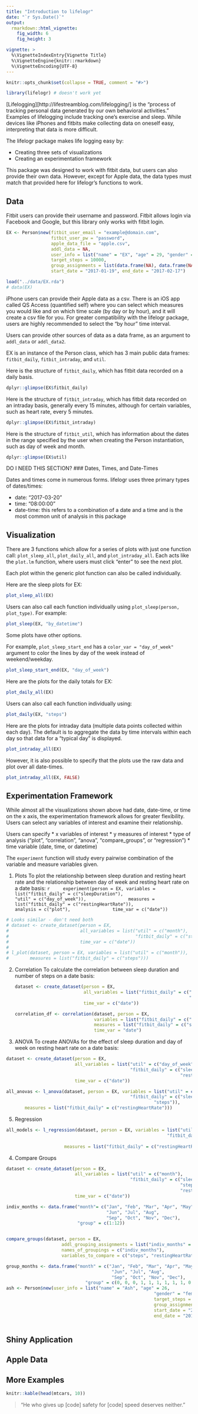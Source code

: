 ```yaml
---
title: "Introduction to lifelogr"
date: "`r Sys.Date()`"
output: 
  rmarkdown::html_vignette:
    fig_width: 6
    fig_height: 3

vignette: >
  %\VignetteIndexEntry{Vignette Title}
  %\VignetteEngine{knitr::rmarkdown}
  %\VignetteEncoding{UTF-8}
---
```


```r
knitr::opts_chunk$set(collapse = TRUE, comment = "#>")
```

```r
library(lifelogr) # doesn't work yet
```


[Lifelogging][http://lifestreamblog.com/lifelogging/] is the "process of 
tracking personal data generated by our own behavioral activities."  Examples of
lifelogging include tracking one's exercise and sleep.  While devices like 
iPhones and fitbits make collecting data on oneself easy, interpreting that data
is more difficult.

The lifelogr package makes life logging easy by:

- Creating three sets of visualizations
- Creating an experimentation framework

This package was designed to work with fitbit data, but users can also
provide their own data.  However, except for Apple data, the data types must
match that provided here for lifelogr's functions to work.

## Data

Fitbit users can provide their username and password.  Fitbit allows login via
Facebook and Google, but this library only works with fitbit login.
```r
EX <- Person$new(fitbit_user_email = "example@domain.com", 
                 fitbit_user_pw = "password",
                 apple_data_file = "apple.csv",
                 addl_data = NA,
                 user_info = list("name" = "EX", "age" = 29, "gender" = "male"),
                 target_steps = 10000,
                 group_assignments = list(data.frame(NA), data.frame(NA)),
                 start_date = "2017-01-19", end_date = "2017-02-17")
```

```r
load("../data/EX.rda")
# data(EX)
```


iPhone users can provide their Apple data as a csv.  There is an iOS app called 
QS Access (quantified self) where you can select which measures you would like
and on which time scale (by day or by hour), and it will create a csv file for
you.  For greater compatibility with the lifelogr package, users are highly 
recommended to select the "by hour" time interval.

Users can provide other sources of data as a data frame, as an argument to 
`addl_data` or `addl_data2`.

EX is an instance of the Person class, which has 3 main public data frames:
`fitbit_daily`, `fitbit_intraday`, and `util`.

Here is the structure of `fitbit_daily`, which has fitbit data recorded on a
daily basis.
```r
dplyr::glimpse(EX$fitbit_daily)
```

Here is the structure of `fitbit_intraday`, which has fitbit data recorded on an
intraday basis, generally every 15 minutes, although for certain variables, such
as heart rate, every 5 minutes.
```r
dplyr::glimpse(EX$fitbit_intraday)
```


Here is the structure of `fitbit_util`, which has information about the dates
in the range specified by the user when creating the Person instantiation, such
as day of week and month.
```r
dplyr::glimpse(EX$util)
```

DO I NEED THIS SECTION?
### Dates, Times, and Date-Times

Dates and times come in numerous forms.  lifelogr uses three primary types of
dates/times:

* date: "2017-03-20"
* time: "08:00:00"
* date-time: this refers to a combination of a date and a time and is the most
common unit of analysis in this package

## Visualization

There are 3 functions which allow for a series of plots with just one function
call: `plot_sleep_all`, `plot_daily_all`, and `plot_intraday_all`.  Each acts 
like the `plot.lm` function, where users must click "enter" to see the next plot.

Each plot within the generic plot function can also be called individually.

Here are the sleep plots for EX:
```r
plot_sleep_all(EX)
```

Users can also call each function individually using 
`plot_sleep(person, plot_type)`.
For example:
```r
plot_sleep(EX, "by_datetime")
```


Some plots have other options.

For example, `plot_sleep_start_end` has a `color_var = "day_of_week"` argument 
to color the lines by day of the week instead of weekend/weekday.
```r
plot_sleep_start_end(EX, "day_of_week")
```

Here are the plots for the daily totals for EX:
```r
plot_daily_all(EX)
```

Users can also call each function individually using:
```r
plot_daily(EX, "steps")
```

Here are the plots for intraday data (multiple data points collected within each
day).  The default is to aggregate the data by time intervals within each day
so that data for a "typical day" is displayed.
```r
plot_intraday_all(EX)
```

However, it is also possible to specify that the plots use the raw data and plot
over all date-times.

```r
plot_intraday_all(EX, FALSE)
```

## Experimentation Framework

While almost all the visualizations shown above had date, date-time, or time on 
the x axis, the experimentation framework allows for greater flexibility.  Users
can select any variables of interest and examine their relationship.

Users can specify
* x variables of interest
* y measures of interest
* type of analysis ("plot", "correlation", "anova", "compare_groups", or 
"regression")
* time variable (date, time, or datetime)

The `experiment` function will study every pairwise combination of the variable
and measure variables given.

1.  Plots
    To plot the relationship between sleep duration and resting heart 
    rate and the relationship between day of week and resting heart rate on a 
    date basis:
    ```r
    experiment(person = EX, variables = list("fitbit_daily" = c("sleepDuration"), 
                                             "util" = c("day_of_week")),
               measures = list("fitbit_daily" = c("restingHeartRate")), 
               analysis = c("plot"),
               time_var = c("date"))
    ```

```r
# Looks similar - don't need both
# dataset <- create_dataset(person = EX,
#                           all_variables = list("util" = c("month"),
#                                                "fitbit_daily" = c("steps")), 
#                           time_var = c("date"))
# 
# l_plot(dataset, person = EX, variables = list("util" = c("month")),
#        measures = list("fitbit_daily" = c("steps")))
```

2.  Correlation
    To calculate the correlation between sleep duration and number of steps on
    a date basis:
    ```r
    dataset <- create_dataset(person = EX,
                              all_variables = list("fitbit_daily" = c("sleepDuration", 
                                                                      "steps")), 
                              time_var = c("date"))
    
    correlation_df <- correlation(dataset, person = EX, 
                                  variables = list("fitbit_daily" = c("sleepDuration")),
                                  measures = list("fitbit_daily" = c("steps")),
                                  time_var = "date")
```

3.  ANOVA
    To create ANOVAs for the effect of sleep duration and day of week on resting
    heart rate on a date basis:
```r
dataset <- create_dataset(person = EX,
                          all_variables = list("util" = c("day_of_week"), 
                                               "fitbit_daily" = c("sleepDuration", 
                                                                  "restingHeartRate")), 
                          time_var = c("date"))

all_anovas <- l_anova(dataset, person = EX, variables = list("util" = c("day_of_week"), 
                                               "fitbit_daily" = c("sleepDuration",
                                                        "steps")),
       measures = list("fitbit_daily" = c("restingHeartRate")))
```
5.  Regression
```r
all_models <- l_regression(dataset, person = EX, variables = list("util" = c("day_of_week"), 
                                                             "fitbit_daily" = c("sleepDuration",
                                                                                "steps")),
                      measures = list("fitbit_daily" = c("restingHeartRate")))
```

4.  Compare Groups
```r
dataset <- create_dataset(person = EX,
                          all_variables = list("util" = c("month"), 
                                               "fitbit_daily" = c("sleepDuration", 
                                                                  "steps",
                                                                  "restingHeartRate")), 
                          time_var = c("date"))

indiv_months <- data.frame("month"= c("Jan", "Feb", "Mar", "Apr", "May",
                                      "Jun", "Jul", "Aug",
                                      "Sep", "Oct", "Nov", "Dec"),
                           "group" = c(1:12))


compare_groups(dataset, person = EX, 
                     addl_grouping_assignments = list("indiv_months" = indiv_months), 
                     names_of_groupings = c("indiv_months"),
                     variables_to_compare = c("steps", "restingHeartRate"))

group_months <- data.frame("month" = c("Jan", "Feb", "Mar", "Apr", "May",
                                        "Jun", "Jul", "Aug",
                                        "Sep", "Oct", "Nov", "Dec"),
                              "group" = c(0, 0, 0, 1, 1, 1, 1, 1, 1, 0, 0, 0))
ash <- Person$new(user_info = list("name" = "Ash", "age" = 26,
                                                        "gender" = "female"), 
                                                        target_steps = 20000,
                                                        group_assignments = list("group_months" = group_months),
                                                        start_date = "2017-03-11",
                                                        end_date = "2017-03-12")
                                   
```


## Shiny Application

## Apple Data

## More Examples

```r
knitr::kable(head(mtcars, 10))
```

> "He who gives up [code] safety for [code] speed deserves neither."
